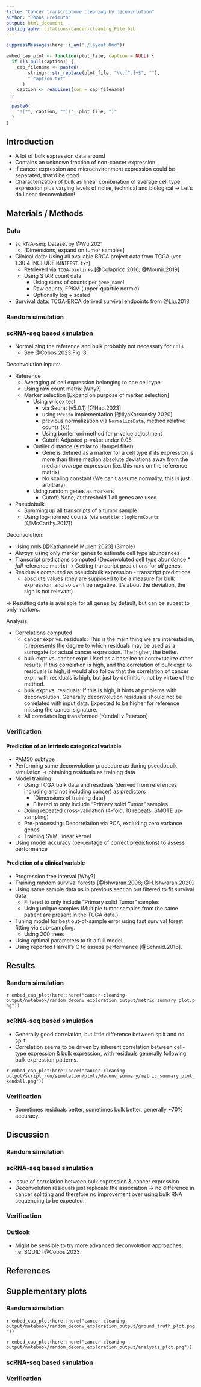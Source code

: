 ```yaml
---
title: "Cancer transcriptome cleaning by deconvolution"
author: "Jonas Freimuth"
output: html_document
bibliography: citations/cancer-cleaning_File.bib
---
```


```r
suppressMessages(here::i_am("./layout.Rmd"))

embed_cap_plot <- function(plot_file, caption = NULL) {
  if (is.null(caption)) {
    cap_filename <- paste0(
        stringr::str_replace(plot_file, "\\.[^.]+$", ""),
        "_caption.txt"
      )
    caption <- readLines(con = cap_filename)
  }

  paste0(
    "![*", caption, "*](", plot_file, ")"
  )
}
```

## Introduction

* A lot of bulk expression data around
* Contains an unknown fraction of non-cancer expression
* If cancer expression and microenvironment expression could be separated,
  that’d be good
* Characterization of bulk as linear combination of average cell type expression
  plus varying levels of noise, technical and biological → Let’s do linear
  deconvolution!

## Materials / Methods

### Data

* sc RNA-seq: Dataset by @Wu.2021
  * [Dimensions, expand on tumor samples]
* Clinical data: Using all available BRCA project data from TCGA (ver. 1.30.4
  INCLUDE `MANIFEST.txt`)
  * Retrieved via `TCGA-biolinks` [@Colaprico.2016; @Mounir.2019]
  * Using STAR count data
    * Using sums of counts per `gene_name`!
    * Raw counts, FPKM (upper-quartile norm'd)
    * Optionally log + scaled
* Survival data: TCGA-BRCA derived survival endpoints from @Liu.2018

### Random simulation

### scRNA-seq based simulation

* Normalizing the reference and bulk probably not necessary for `nnls`
  * See @Cobos.2023 Fig. 3.

Deconvolution inputs:

* Reference
  * Averaging of cell expression belonging to one cell type
  * Using raw count matrix [Why?]
  * Marker selection [Expand on purpose of marker selection]
    * Using wilcox test
      * via Seurat (v5.0.1) [@Hao.2023]
      * using `Presto` implementation [@IlyaKorsunsky.2020]
      * previous normalization via `NormalizeData`, method relative counts
        (`RC`)
      * Using bonferroni method for p-value adjustment
      * Cutoff: Adjusted p-value under 0.05
    * Outlier distance (similar to Hampel filter)
      * Gene is defined as a marker for a cell type if its expression is more
        than three median absolute deviations away from the median _average_
        expression (i.e. this runs on the reference matrix)
      * No scaling constant (We can't assume normality, this is just arbitrary)
    * Using random genes as markers
      * Cutoff: None, at threshold 1 all genes are used.

* Pseudobulk
  * Summing up all transcripts of a tumor sample
  * Using log-normed counts (via `scuttle::logNormCounts` [@McCarthy.2017])

Deconvolution:

* Using nnls [@KatharineM.Mullen.2023] (Simple)
* _Always_ using only marker genes to estimate cell type abundances
* Transcript predictions computed (Deconvoluted cell type abundance $*$ _full_
  reference matrix) $\rightarrow$ Getting transcript predictions for _all_ genes.
* Residuals computed as pseudobulk expression - transcript predictions
  * absolute values (they are supposed to be a measure for bulk expression, and
    so can’t be negative. It’s about the deviation, the sign is not relevant)

$\rightarrow$ Resulting data is available for all genes by default, but can be subset
to only markers.

Analysis:

* Correlations computed
  * cancer expr vs. residuals: This is the main thing we are interested in, it
    represents the degree to which residuals may be used as a surrogate for
    actual cancer expression. The higher, the better.
  * bulk expr vs. cancer expr: Used as a baseline to contextualize other
    results. If this correlation is high, and the correlation of bulk expr. to
    residuals is high, it would also follow that the correlation of cancer expr.
    with residuals is high, but just by definition, not by virtue of the method.
  * bulk expr vs. residuals: If this is high, it hints at problems with
    deconvolution. Generally deconvolution residuals should not be correlated
    with input data. Expected to be higher for reference missing the cancer
    signature.
  * All correlates log transformed
  [Kendall v Pearson]

### Verification

#### Prediction of an intrinsic categorical variable

* PAM50 subtype
* Performing same deconvolution procedure as during pseudobulk simulation ->
  obtaining residuals as training data
* Model training
  * Using TCGA bulk data and residuals (derived from references including and
    not including cancer) as predictors
    * [Dimensions of training data]
    * Filtered to only include "Primary solid Tumor" samples
  * Doing repeated cross-validation (4-fold, 10 repeats, SMOTE up-sampling)
  * Pre-processing: Decorrelation via PCA, excluding zero variance genes
  * Training SVM, linear kernel
* Using model accuracy (percentage of correct predictions) to assess performance

#### Prediction of a clinical variable

* Progression free interval [Why?]
* Training random survival forests [@Ishwaran.2008; @H.Ishwaran.2020]
* Using same sample data as in previous section but filtered to fit survival
  data
  * Filtered to only include "Primary solid Tumor" samples
  * Using unique samples (Multiple tumor samples from the same patient are
    present in the TCGA data.)
* Tuning model for best out-of-sample error using fast survival forest fitting
  via sub-sampling.
  * Using 200 trees
* Using optimal parameters to fit a full model.
* Using reported Harrell's C to assess performance [@Schmid.2016].

## Results

### Random simulation

`r embed_cap_plot(here::here("cancer-cleaning-output/notebook/random_deconv_exploration_output/metric_summary_plot.png"))`

### scRNA-seq based simulation

* Generally good correlation, but little difference between split and no split
* Correlation seems to be driven by inherent correlation between cell-type
  expression & bulk expression, with residuals generally following bulk
  expression patterns.

`r embed_cap_plot(here::here("cancer-cleaning-output/script_run/simulation/plots/deconv_summary/metric_summary_plot_kendall.png"))`

### Verification

* Sometimes residuals better, sometimes bulk better, generally ~70% accuracy.

## Discussion

### Random simulation

### scRNA-seq based simulation

* Issue of correlation between bulk expression & cancer expression
* Deconvolution residuals just replicate the association -> no difference in
  cancer splitting and therefore no improvement over using bulk RNA sequencing
  to be expected.

### Verification

### Outlook

* Might be sensible to try more advanced deconvolution approaches, i.e. SQUID
  [@Cobos.2023]

## References

<div id="refs"></div>

## Supplementary plots

### Random simulation

`r embed_cap_plot(here::here("cancer-cleaning-output/notebook/random_deconv_exploration_output/ground_truth_plot.png"))`

`r embed_cap_plot(here::here("cancer-cleaning-output/notebook/random_deconv_exploration_output/analysis_plot.png"))`

### scRNA-seq based simulation

### Verification
